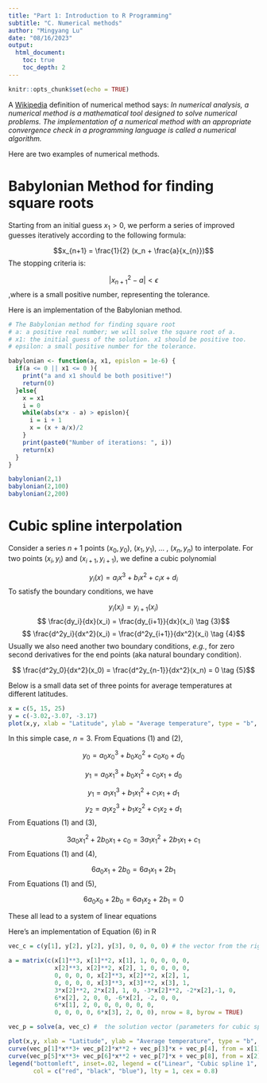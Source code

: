 ```yaml
---
title: "Part 1: Introduction to R Programming"
subtitle: "C. Numerical methods"
author: "Mingyang Lu"
date: "08/16/2023"
output: 
  html_document:
    toc: true
    toc_depth: 2
---
```


```r
knitr::opts_chunk$set(echo = TRUE)
```

A [Wikipedia](https://en.wikipedia.org/wiki/Numerical_method) definition of numerical method says: 
*In numerical analysis, a numerical method is a mathematical tool designed to solve numerical problems. The implementation of a numerical method with an appropriate convergence check in a programming language is called a numerical algorithm.*

Here are two examples of numerical methods.

# Babylonian Method for finding square roots

Starting from an initial guess $x_1 > 0$, we perform a series of improved guesses iteratively according to the following formula:

$$x_{n+1} = \frac{1}{2} (x_n + \frac{a}{x_{n}})$$
The stopping criteria is:

$$ |x_{n+1}^2 - a| < \epsilon$$
,where \espilon is a small positive number, representing the tolerance. 

Here is an implementation of the Babylonian method.

```r
# The Babylonian method for finding square root
# a: a positive real number; we will solve the square root of a.
# x1: the initial guess of the solution. x1 should be positive too.
# epsilon: a small positive number for the tolerance.

babylonian <- function(a, x1, epislon = 1e-6) {
  if(a <= 0 || x1 <= 0 ){
    print("a and x1 should be both positive!")
    return(0)
  }else{
    x = x1
    i = 0
    while(abs(x*x - a) > epislon){
      i = i + 1
      x = (x + a/x)/2
    }
    print(paste0("Number of iterations: ", i))
    return(x)
  }
}

babylonian(2,1)
babylonian(2,100)
babylonian(2,200)
```

# Cubic spline interpolation

Consider a series $n+1$ points $(x_0, y_0)$, $(x_1, y_1)$, ... , $(x_n, y_n)$ to interpolate. For two points $(x_i, y_i)$ and $(x_{i+1}, y_{i+1})$, we define a cubic polynomial

$$y_i(x) = a_i  x^3 + b_i x^2 + c_i x + d_i \tag {1}$$
To satisfy the boundary conditions, we have

$$ y_i(x_i) = y_{i+1}(x_i) \tag {2}$$
$$ \frac{dy_i}{dx}(x_i) = \frac{dy_{i+1}}{dx}(x_i) \tag {3}$$
$$ \frac{d^2y_i}{dx^2}(x_i) = \frac{d^2y_{i+1}}{dx^2}(x_i) \tag {4}$$
Usually we also need another two boundary conditions, *e.g.*, for zero second derivatives for the end points (aka natural boundary condition).

$$ \frac{d^2y_0}{dx^2}(x_0) = \frac{d^2y_{n-1}}{dx^2}(x_n) = 0 \tag {5}$$

Below is a small data set of three points for average temperatures at different latitudes. 

```r
x = c(5, 15, 25) 
y = c(-3.02,-3.07, -3.17)
plot(x,y, xlab = "Latitude", ylab = "Average temperature", type = "b", col = "red", lwd = 0.5)
```

In this simple case, $n = 3$. From Equations (1) and (2),

$$y_0 = a_0  x_0^3 + b_0 x_0^2 + c_0 x_0 + d_0 $$

$$y_1 = a_0  x_1^3 + b_0 x_1^2 + c_0 x_1 + d_0 $$

$$y_1 = a_1  x_1^3 + b_1 x_1^2 + c_1 x_1 + d_1 $$
$$y_2 = a_1  x_2^3 + b_1 x_2^2 + c_1 x_2 + d_1 $$
From Equations (1) and (3),

$$3 a_0  x_1^2 + 2 b_0 x_1 + c_0 = 3 a_1  x_1^2 + 2 b_1 x_1 + c_1 $$
From Equations (1) and (4),

$$6 a_0  x_1 + 2 b_0 = 6 a_1  x_1 + 2 b_1 $$
From Equations (1) and (5),

$$6 a_0  x_0 + 2 b_0 = 6 a_1  x_2 + 2 b_1 = 0 $$


These all lead to a system of linear equations

\def\A{
\begin{pmatrix}
      a_0 \\ b_0 \\ c_0 \\ d_0 \\ a_1 \\ b_1 \\ c_1 \\ d_1
\end {pmatrix}}

\def\C{
\begin{pmatrix}
       y_0 \\ y_1 \\ y_1 \\ y_2 \\ 0 \\ 0 \\ 0 \\ 0
\end {pmatrix}}

\def\B{
\begin{pmatrix}
       x_0^3 & x_0^2 & x_0 & 1 & 0 & 0 & 0 & 0 \\
       x_1^3 & x_1^2 & x_1 & 1 & 0 & 0 & 0 & 0 \\
       0 & 0 & 0 & 0 & x_1^3 & x_1^2 & x_1 & 1 \\
       0 & 0 & 0 & 0 & x_2^3 & x_2^2 & x_2 & 1 \\
       3 x_1^2 & 2 x_1 & 1 & 0 & -3 x_1^2 & -2 x_1 & -1 & 0 \\
       6 x_1 & 2 & 0 & 0 & -6 x_1 & -2 & 0 & 0 \\
       6 x_0 & 2 & 0 & 0 & 0 & 0 & 0 & 0 \\
       0 & 0 & 0 & 0 & 6 x_2 & 2 & 0 & 0 
\end {pmatrix}}

\begin{equation}
\B \A = \C  \tag{6}
\end{equation}

Here's an implementation of Equation (6) in R

```r
vec_c = c(y[1], y[2], y[2], y[3], 0, 0, 0, 0) # the vector from the right hand side of Equation (6)

a = matrix(c(x[1]**3, x[1]**2, x[1], 1, 0, 0, 0, 0,
             x[2]**3, x[2]**2, x[2], 1, 0, 0, 0, 0,
             0, 0, 0, 0, x[2]**3, x[2]**2, x[2], 1,
             0, 0, 0, 0, x[3]**3, x[3]**2, x[3], 1,
             3*x[2]**2, 2*x[2], 1, 0, -3*x[2]**2, -2*x[2],-1, 0,
             6*x[2], 2, 0, 0, -6*x[2], -2, 0, 0,
             6*x[1], 2, 0, 0, 0, 0, 0, 0,
             0, 0, 0, 0, 6*x[3], 2, 0, 0), nrow = 8, byrow = TRUE)

vec_p = solve(a, vec_c) #  the solution vector (parameters for cubic spline)

plot(x,y, xlab = "Latitude", ylab = "Average temperature", type = "b", col = "red", lwd = 0.5)
curve(vec_p[1]*x**3+ vec_p[2]*x**2 + vec_p[3]*x + vec_p[4], from = x[1], to = x[2], add = TRUE, lwd = 1.5, col = "black")
curve(vec_p[5]*x**3+ vec_p[6]*x**2 + vec_p[7]*x + vec_p[8], from = x[2], to = x[3], add = TRUE, lwd = 1.5, col = "blue")
legend("bottomleft", inset=.02, legend = c("Linear", "Cubic spline 1", "Cubic spline 2"), 
       col = c("red", "black", "blue"), lty = 1, cex = 0.8)
```
 